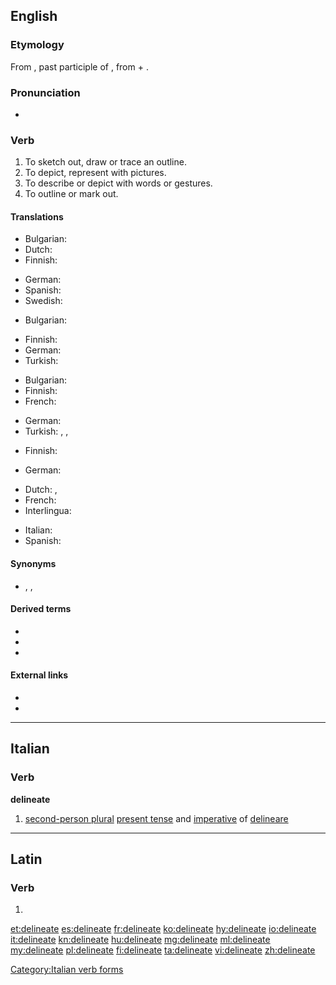 ==English==

===Etymology===
From {{etyl|la|en}} {{m|la|dēlīneātus}}, past participle of {{m|la|dēlīneo||to sketch out, to delineate}}, from {{term|de-||lang=la}} + {{m|la|līnea||line}}.

===Pronunciation===
* {{a|UK}} {{IPA|/dɪˈlɪniːeɪt/|lang=en}}

===Verb===
{{en-verb|delineat|es}}

# To sketch out, draw or trace an outline.
# To depict, represent with pictures.
# To describe or depict with words or gestures.
# To outline or mark out.

====Translations====
{{trans-top|sketch out, draw or trace an outline}}
* Bulgarian: {{t+|bg|очертавам}}
* Dutch: {{t+|nl|afbakenen}}
* Finnish: {{t+|fi|hahmotella}}
{{trans-mid}}
* German: {{t+|de|umreißen}}
* Spanish: {{t+|es|delinear}}
* Swedish: {{t+|sv|skissera}}
{{trans-bottom}}

{{trans-top|depict, represent with pictures}}
* Bulgarian: {{t+|bg|скицирам}}
{{trans-mid}}
* Finnish: {{t+|fi|kuvata}}
* German: {{t+|de|skizzieren}}
* Turkish: {{t+|tr|resmetmek}}
{{trans-bottom}}

{{trans-top|describe or depict with words or gestures}}
* Bulgarian: {{t+|bg|обрисувам}}
* Finnish: {{t+|fi|kuvailla}}
* French: {{t+|fr|décrire}}
{{trans-mid}}
* German: {{t+|de|schildern}}
* Turkish: {{t+|tr|betimlemek}}, {{t+|tr|tasvir etmek}}, {{t+|tr|tarif etmek}}
{{trans-bottom}}

{{trans-top|outline or mark out}}
* Finnish: {{t+|fi|rajata}}
{{trans-mid}}
* German: {{t+|de|abgrenzen}}
{{trans-bottom}}

{{checktrans-top}}
* Dutch: {{t|nl|aflijnen}}, {{t|nl|uittekenen}}
* French: {{t+|fr|délimiter}}
* Interlingua: {{t|ia|delinear}}
{{trans-mid}}
* Italian: {{t+|it|delineare}}
* Spanish: {{t+|es|delinear}}
{{trans-bottom}}

====Synonyms====
* {{sense|to mark the limits or boundaries}} {{l|en|demark}}, {{l|en|demarcate}}, {{l|en|delimit}}

====Derived terms====
* {{l|en|delineation}}
* {{l|en|delineative}}
* {{l|en|delineator}}

====External links====
* {{R:Webster 1913}}
* {{R:Century 1911}}

----

==Italian==

===Verb===
'''delineate'''

# [[second-person plural]] [[present tense]] and [[imperative]] of [[delineare]]

[[Category:Italian verb forms]]

----

==Latin==

===Verb===
{{la-verb-form|dēlīneāte}}

# {{conjugation of|dēlīneō||1|p|pres|act|imp|lang=la}}

[[et:delineate]]
[[es:delineate]]
[[fr:delineate]]
[[ko:delineate]]
[[hy:delineate]]
[[io:delineate]]
[[it:delineate]]
[[kn:delineate]]
[[hu:delineate]]
[[mg:delineate]]
[[ml:delineate]]
[[my:delineate]]
[[pl:delineate]]
[[fi:delineate]]
[[ta:delineate]]
[[vi:delineate]]
[[zh:delineate]]